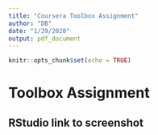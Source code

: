 ```yaml
---
title: "Coursera Toolbox Assignment"
author: "DB"
date: "1/29/2020"
output: pdf_document
---
```


```r
knitr::opts_chunk$set(echo = TRUE)
```

#            Toolbox Assignment 
##       RStudio link to screenshot

 